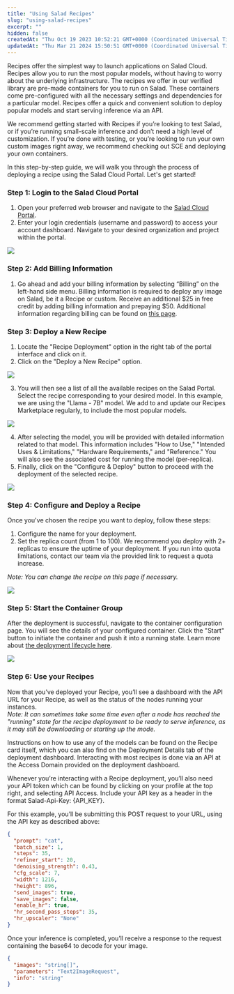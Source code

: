 ```yaml
---
title: "Using Salad Recipes"
slug: "using-salad-recipes"
excerpt: ""
hidden: false
createdAt: "Thu Oct 19 2023 10:52:21 GMT+0000 (Coordinated Universal Time)"
updatedAt: "Thu Mar 21 2024 15:50:51 GMT+0000 (Coordinated Universal Time)"
---
```

Recipes offer the simplest way to launch applications on Salad Cloud.  Recipes allow you to run the most popular models, without having to worry about the underlying infrastructure.  The recipes we offer in our verified library are pre-made containers for you to run on Salad.  These containers come pre-configured with all the necessary settings and dependencies for a particular model.  Recipes offer a quick and convenient solution to deploy popular models and start serving inference via an API.  

We recommend getting started with Recipes if you’re looking to test Salad, or if you’re running small-scale inference and don’t need a high level of customization. If you’re done with testing, or you’re looking to run your own custom images right away, we recommend checking out SCE and deploying your own containers.

In this step-by-step guide, we will walk you through the process of deploying a recipe using the Salad Cloud Portal. Let's get started!

### Step 1: Login to the Salad Cloud Portal

1. Open your preferred web browser and navigate to the [Salad Cloud Portal](https://portal.salad.com/).
2. Enter your login credentials (username and password) to access your account dashboard.  Navigate to your desired organization and project within the portal.

<img src="container-engine/images/c7f45e8-image.png"/>


### Step 2: Add Billing Information

1. Go ahead and add your billing information by selecting “Billing” on the left-hand side menu. Billing information is required to deploy any image on Salad, be it a Recipe or custom. Receive an additional $25 in free credit by adding billing information and prepaying $50. Additional information regarding billing can be found on [this page](https://docs.salad.com/docs/billing).

### Step 3: Deploy a New Recipe

1. Locate the "Recipe Deployment" option in the right tab of the portal interface and click on it.
2. Click on the "Deploy a New Recipe" option.

<img src="container-engine/images/e79f0ba-image.png"/>


3. You will then see a list of all the available recipes on the Salad Portal. Select the recipe corresponding to your desired model. In this example, we are using the "Llama - 7B" model.  We add to and update our Recipes Marketplace regularly,  to include the most popular models.

<img src="container-engine/images/b2593ea-image.png"/>


4. After selecting the model, you will be provided with detailed information related to that model. This information includes "How to Use," "Intended Uses & Limitations," "Hardware Requirements," and "Reference."  You will also see the associated cost for running the model (per-replica).  
5. Finally, click on the "Configure & Deploy" button to proceed with the deployment of the selected recipe.

<img src="container-engine/images/8201d10-image.png"/>


### Step 4: Configure and Deploy a Recipe

Once you've chosen the recipe you want to deploy, follow these steps:

1. Configure the name for your deployment.
2. Set the replica count (from 1 to 100).  We recommend you deploy with 2+ replicas to ensure the uptime of your deployment.  If you run into quota limitations, contact our team via the provided link to request a quota increase. 

_Note: You can change the recipe on this page if necessary._

<img src="container-engine/images/eacf28c-image.png"/>


### Step 5: Start the Container Group

After the deployment is successful, navigate to the container configuration page. You will see the details of your configured container. Click the "Start" button to initiate the container and push it into a running state.  Learn more about [the deployment lifecycle here](https://docs.salad.com/docs/deployment-lifecycle).  

<img src="container-engine/images/cb1d587-image.png"/>


### Step 6: Use your Recipes

Now that you’ve deployed your Recipe, you’ll see a dashboard with the API URL for your Recipe, as well as the status of the nodes running your instances.  
_Note: It can sometimes take some time even after a node has reached the "running" state for the recipe deployment to be ready to serve inference, as it may still be downloading or starting up the mode._

Instructions on how to use any of the models can be found on the Recipe card itself, which you can also find on the Deployment Details tab of the deployment dashboard. Interacting with most recipes is done via an API at the Access Domain provided on the deployment dashboard.

Whenever you’re interacting with a Recipe deployment, you’ll also need your API token which can be found by clicking on your profile at the top right, and selecting API Access. Include your API key as a header in the format Salad-Api-Key: {API_KEY}.

For this example, you’ll be submitting this POST request to your URL, using the API key as described above:

```json
{
  "prompt": "cat",
  "batch_size": 1,
  "steps": 35,
  "refiner_start": 20,
  "denoising_strength": 0.43,
  "cfg_scale": 7,
  "width": 1216,
  "height": 896,
  "send_images": true,
  "save_images": false,
  "enable_hr": true,
  "hr_second_pass_steps": 35,
  "hr_upscaler": "None"
}
```

Once your inference is completed, you’ll receive a response to the request containing the base64 to decode for your image.

```json
{
  "images": "string[]",
  "parameters": "Text2ImageRequest",
  "info": "string"
}
```
